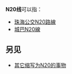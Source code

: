 {{线路名消歧义}}
'''N20线'''可以指：
* [[珠海公交N20路線|珠海公交N20路線]]
* [[城巴N20線|城巴N20線]]

==另见==

* [[N20|其它缩写为N20的事物]]
{{disambig|cat=三字路线名消歧义}}